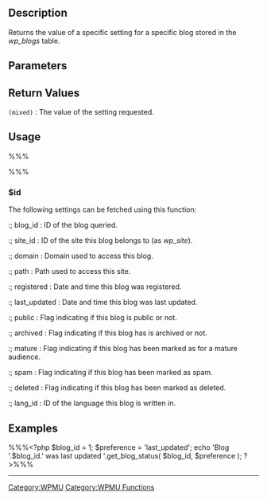 == Description ==
Returns the value of a specific setting for a specific blog stored in the ''wp_blogs'' table.

== Parameters ==
{{Parameter|$id|integer|ID of blog queried.}}
{{Parameter|$pref|string|Name of setting to fetch (see usage).}}

== Return Values ==
; <tt>(mixed)</tt> : The value of the setting requested.

== Usage ==
%%%<?php get_blog_status($id, $pref); ?>%%%

=== $id ===
The following settings can be fetched using this function:
:; blog_id : ID of the blog queried.
:; site_id : ID of the site this blog belongs to (as ''wp_site'').
:; domain : Domain used to access this blog.
:; path : Path used to access this site.
:; registered : Date and time this blog was registered.
:; last_updated : Date and time this blog was last updated.
:; public : Flag indicating if this blog is public or not.
:; archived : Flag indicating if this blog has is archived or not.
:; mature : Flag indicating if this blog has been marked as for a mature audience.
:; spam : Flag indicating if this blog has been marked as spam.
:; deleted : Flag indicating if this blog has been marked as deleted.
:; lang_id : ID of the language this blog is written in.

== Examples ==
%%%<?php
$blog_id = 1;
$preference = 'last_updated';
echo 'Blog '.$blog_id.' was last updated '.get_blog_status( $blog_id, $preference );
?>%%%

----

[[Category:WPMU]]
[[Category:WPMU Functions]]